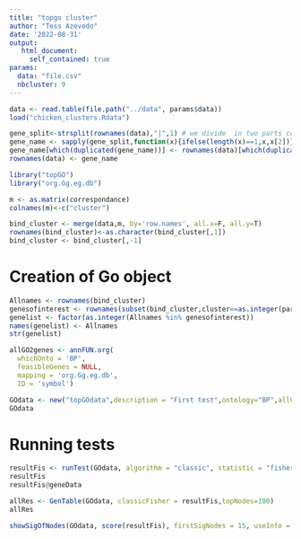 ```yaml
---
title: "topgo cluster"
author: "Tess Azevedo"
date: '2022-08-31'
output:
   html_document:
     self_contained: true
params:  
  data: "file.csv"
  nbcluster: 9
---
```




```r
data <- read.table(file.path("../data", params$data))
load("chicken_clusters.Rdata")
```

```r
gene_split<-strsplit(rownames(data),"|",1) # we divide  in two parts code and name
gene_name <- sapply(gene_split,function(x){ifelse(length(x)==1,x,x[2])})  # we test if each element of the list has two parts(code and name) , if yes we keep the name
gene_name[which(duplicated(gene_name))] <- rownames(data)[which(duplicated(gene_name))]
rownames(data) <- gene_name
```


```r
library("topGO")
library("org.Gg.eg.db")
```

```r
m <- as.matrix(correspondance)
colnames(m)<-c("cluster")
```


```r
bind_cluster <- merge(data,m, by='row.names', all.x=F, all.y=T)
rownames(bind_cluster)<-as.character(bind_cluster[,1])
bind_cluster <- bind_cluster[,-1]

```


# Creation of Go object 


```r
Allnames <- rownames(bind_cluster)
genesofinterest <- rownames(subset(bind_cluster,cluster==as.integer(params$nbcluster)))
genelist <- factor(as.integer(Allnames %in% genesofinterest))
names(genelist) <- Allnames
str(genelist)
```



```r
allGO2genes <- annFUN.org(
  whichOnto = 'BP',
  feasibleGenes = NULL,
  mapping = 'org.Gg.eg.db',
  ID = 'symbol')
```



```r
GOdata <- new("topGOdata",description = "First test",ontology="BP",allGenes=genelist,annot=annFUN.GO2genes, GO2genes = allGO2genes)
GOdata
```



# Running tests 

```r
resultFis <- runTest(GOdata, algorithm = "classic", statistic = "fisher")
resultFis
resultFis@geneData

```




```r
allRes <- GenTable(GOdata, classicFisher = resultFis,topNodes=100)
allRes
```
    
```r
showSigOfNodes(GOdata, score(resultFis), firstSigNodes = 15, useInfo = 'all')
```
